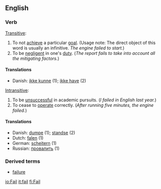==English==

===Verb===
{{En-infl-reg-consonant|fail||}}

[[Transitive]]:
#To not [[achieve]] a particular [[goal]].  (Usage note: The direct object of this word is usually an infinitive.  ''The engine failed to start.'')
#To be [[negligent]] in one's [[duty]]. (''The report fails to take into account all the mitigating factors.'')

====Translations====
* Danish: [[ikke kunne]] (1); [[ikke have]] (2)

[[Intransitive]]:
#To be [[unsuccessful]] in academic pursuits. (''I failed in English last year.'')
#To cease to [[operate]] correctly. (''After running five minutes, the engine failed.'')

====Translations====
* Danish: [[dumpe]] (1); [[standse]] (2)
* Dutch: [[falen]] (1)
* German:  [[scheitern]] (1)
* Russian: [[провалить]] (1)

===Derived terms===
*[[failure]]

[[io:Fail]]
[[it:fail]]
[[fi:Fail]]